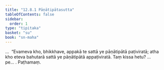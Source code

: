```yaml
---
title: "12.8.1 Pāṇātipātasutta"
tableOfContents: false
sidebar:
  order: 1
type: "tipitaka"
basket: "su"
book: "sn-maha"
---
```



<DynamicBreadcrumb />

<Division number="1141" book="sn-maha">

<Paragraph number="2459" book="sn-maha">
…  “Evameva kho, bhikkhave, appakā te sattā ye pāṇātipātā paṭiviratā; atha kho eteva bahutarā sattā ye pāṇātipātā appaṭiviratā. Taṃ kissa hetu? …pe… .

</Paragraph>
</Division>

<Paragraph number="2460" type="center" book="sn-maha">
Paṭhamaṃ.
</Paragraph>